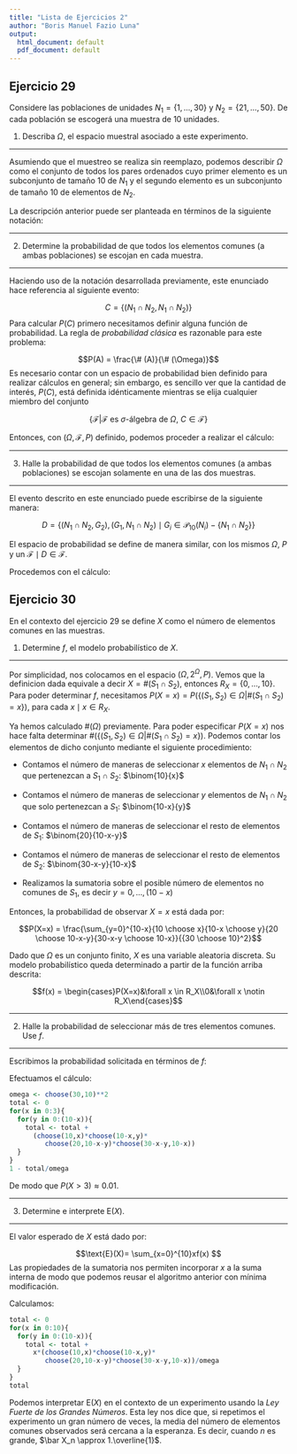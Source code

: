 ```yaml
---
title: "Lista de Ejercicios 2"
author: "Boris Manuel Fazio Luna"
output:
  html_document: default
  pdf_document: default
---
```


## Ejercicio 29

Considere las poblaciones de unidades $N_1 = \{1,...,30\}$ y $N_2 = \{21,...,50\}$. De cada población se escogerá una muestra de 10 unidades.

1. Describa $\Omega$, el espacio muestral asociado a este experimento.

---

Asumiendo que el muestreo se realiza sin reemplazo, podemos describir $\Omega$ como el conjunto de todos los pares ordenados cuyo primer elemento es un subconjunto de tamaño 10 de $N_1$ y el segundo elemento es un subconjunto de tamaño 10 de elementos de $N_2$.

La descripción anterior puede ser planteada en términos de la siguiente notación:

\begin{align}
\Omega &= \{(S_1,S_2)\mid S_1 \in \mathcal{P}_{10}(N_1), S_2 \in \mathcal{P}_{10}(N_2)\}\\
&\text{donde }\\
\mathcal{P}_i(K) &= \{J \mid J \subset K, \#(J) = i \}
\end{align}

---

2. Determine la probabilidad de que todos los elementos comunes (a ambas poblaciones) se escojan en cada muestra.

---

Haciendo uso de la notación desarrollada previamente, este enunciado hace referencia al siguiente evento:

$$C = \{\left(N_1 \cap N_2, N_1 \cap N_2\right)\}$$
Para calcular $P(C)$ primero necesitamos definir alguna función de probabilidad. La regla de *probabilidad clásica* es razonable para este problema:

$$P(A) = \frac{\# (A)}{\# (\Omega)}$$
Es necesario contar con un espacio de probabilidad bien definido para realizar cálculos en general; sin embargo, es sencillo ver que la cantidad de interés, $P(C)$, está definida idénticamente mientras se elija cualquier miembro del conjunto

$$\{\mathcal{F}|\mathcal{F}\text{ es $\sigma$-álgebra de $\Omega$, } C \in \mathcal{F}\}$$

Entonces, con $(\Omega,\mathcal{F},P)$ definido, podemos proceder a realizar el cálculo:

\begin{align}
\#(C) &= \#(\{N_1 \cap N_2\})\\
&= 1\\
\\
\#(\Omega) &= \#(\mathcal{P}_{10}(N_1)) \times \#(\mathcal{P}_{10}(N_2))\\
&= \binom{30}{10} \times \binom{30}{10}\\
&= \left(\frac{30!}{20! 10!}\right)^2\\
\\
\therefore P(C) &= \left(\frac{20! 10!}{30!}\right)^{2}
\end{align}

---

3. Halle la probabilidad de que todos los elementos comunes (a ambas poblaciones) se escojan solamente en una de las dos muestras.

---

El evento descrito en este enunciado puede escribirse de la siguiente manera:

$$D = \{(N_1 \cap N_2, G_2),(G_1, N_1 \cap N_2) \mid G_i \in \mathcal{P}_{10}(N_i) - \{N_1 \cap N_2\}\}$$

El espacio de probabilidad se define de manera similar, con los mismos $\Omega$, $P$ y un $\mathcal{F} \mid D \in \mathcal{F}$.

Procedemos con el cálculo:

\begin{align}
\#(D) &= \#(\{N_1 \cap N_2\}) \times \#(G_2) + \#(G_1)  \times \#(\{N_1 \cap N_2\})\\
&= 1 \times \left(\binom{30}{10} - 1\right) + \left(\binom{30}{10} - 1\right) \times 1\\
&= 2 \times \left(\binom{30}{10} - 1\right)\\
\\
\therefore P(D) &= 2 \times \frac{\left(\binom{30}{10} - 1\right)}{\left(\frac{30!}{20! 10!}\right)^2} &\text{con $\#(\Omega)$ calculado anteriormente}
\end{align}

## Ejercicio 30

En el contexto del ejercicio 29 se define $X$ como el número de elementos comunes en las muestras.

1. Determine $f$, el modelo probabilístico de $X$.

---

Por simplicidad, nos colocamos en el espacio $(\Omega,2^\Omega,P)$. Vemos que la definicion dada equivale a decir $X = \#(S_1 \cap S_2)$, entonces $R_X = \{0,...,10\}$. Para poder determinar $f$, necesitamos $P(X=x) = P(\{(S_1,S_2) \in \Omega |\#(S_1 \cap S_2) = x\})$, para cada $x \mid x \in R_X$.

Ya hemos calculado $\#(\Omega)$ previamente. Para poder especificar $P(X=x)$ nos hace falta determinar $\#(\{(S_1,S_2) \in \Omega |\#(S_1 \cap S_2) = x\})$. Podemos contar los elementos de dicho conjunto mediante el siguiente procedimiento:

* Contamos el número de maneras de seleccionar $x$ elementos de $N_1 \cap N_2$ que pertenezcan a $S_1 \cap S_2$: $\binom{10}{x}$

* Contamos el número de maneras de seleccionar $y$ elementos de $N_1 \cap N_2$ que solo pertenezcan a $S_1$: $\binom{10-x}{y}$

* Contamos el número de maneras de seleccionar el resto de elementos de $S_1$: $\binom{20}{10-x-y}$

* Contamos el número de maneras de seleccionar el resto de elementos de $S_2$: $\binom{30-x-y}{10-x}$

* Realizamos la sumatoria sobre el posible número de elementos no comunes de $S_1$, es decir $y = 0,...,(10-x)$

Entonces, la probabilidad de observar $X=x$ está dada por:

$$P(X=x) = \frac{\sum_{y=0}^{10-x}{10 \choose x}{10-x \choose y}{20 \choose 10-x-y}{30-x-y \choose 10-x}}{{30 \choose 10}^2}$$

Dado que $\Omega$ es un conjunto finito, $X$ es una variable aleatoria discreta. Su modelo probabilístico queda determinado a partir de la función arriba descrita:

$$f(x) = \begin{cases}P(X=x)&\forall x \in R_X\\0&\forall x \notin R_X\end{cases}$$

---

2. Halle la probabilidad de seleccionar más de tres elementos comunes. Use $f$.

---

Escribimos la probabilidad solicitada en términos de $f$:

\begin{align}
P(X>3) &= 1 - P(X \leq 3)\\
&= 1 - \sum_{x = 0}^3 P(X=x)\\
&= 1 - \sum_{x = 0}^3 f(x)
\end{align}

Efectuamos el cálculo:

```r
omega <- choose(30,10)**2
total <- 0
for(x in 0:3){
  for(y in 0:(10-x)){
    total <- total +
      (choose(10,x)*choose(10-x,y)*
         choose(20,10-x-y)*choose(30-x-y,10-x))
  }
}
1 - total/omega
```

De modo que $P(X>3) \approx 0.01$.

---

3. Determine e interprete $\text{E}(X)$.

---

El valor esperado de $X$ está dado por:

$$\text{E}(X)= \sum_{x=0}^{10}xf(x) $$
Las propiedades de la sumatoria nos permiten incorporar $x$ a la suma interna de modo que podemos reusar el algoritmo anterior con mínima modificación.

\begin{align}
\text{E}(X)&= \sum_{x=0}^{10}x\frac{\sum_{y=0}^{10-x}{10 \choose x}{10-x \choose y}{20 \choose 10-x-y}{30-x-y \choose 10-x}}{{30 \choose 10}^2}\\
\\
&= \sum_{x=0}^{10}\frac{\sum_{y=0}^{10-x}x{10 \choose x}{10-x \choose y}{20 \choose 10-x-y}{30-x-y \choose 10-x}}{{30 \choose 10}^2}
\end{align}

Calculamos:

```r
total <- 0
for(x in 0:10){
  for(y in 0:(10-x)){
    total <- total +
      x*(choose(10,x)*choose(10-x,y)*
         choose(20,10-x-y)*choose(30-x-y,10-x))/omega
  }
}
total
```

Podemos interpretar $\text{E}(X)$ en el contexto de un experimento usando la *Ley Fuerte de los Grandes Números*. Esta ley nos dice que, si repetimos el experimento un gran número de veces, la media del número de elementos comunes observados será cercana a la esperanza. Es decir, cuando $n$ es grande, $\bar X_n \approx 1.\overline{1}$.
